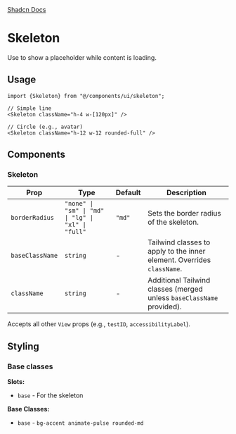 
<div style={{display: "flex", flexDirection: "row", gap: "2rem"}}>
  <a
    href={`${process.env.STORYBOOK_URL}/?path=/story/skeleton--default&globals=backgrounds.value:light`}
  >
    <StorybookIcon color="#FE4785" width={25} height={25} />
  </a>
  <a href="https://github.com/moveinready-casa/shadcn-native/tree/main/registry/ui/skeleton.tsx">
    <GithubIcon width={25} height={25} />
  </a>
  <a href="https://ui.shadcn.com/docs/components/skeleton">Shadcn Docs</a>
</div>

# Skeleton

Use to show a placeholder while content is loading.

<Preview component="skeleton" />

## Usage

```tsx
import {Skeleton} from "@/components/ui/skeleton";

// Simple line
<Skeleton className="h-4 w-[120px]" />

// Circle (e.g., avatar)
<Skeleton className="h-12 w-12 rounded-full" />
```

## Components

### Skeleton

| Prop            | Type                                               | Default | Description                                                            |
| --------------- | -------------------------------------------------- | ------- | ---------------------------------------------------------------------- |
| `borderRadius`  | `"none" \| "sm" \| "md" \| "lg" \| "xl" \| "full"` | `"md"`  | Sets the border radius of the skeleton.                                |
| `baseClassName` | `string`                                           | -       | Tailwind classes to apply to the inner element. Overrides `className`. |
| `className`     | `string`                                           | -       | Additional Tailwind classes (merged unless `baseClassName` provided).  |

Accepts all other `View` props (e.g., `testID`, `accessibilityLabel`).

## Styling

### Base classes

**Slots:**

- `base` - For the skeleton

**Base Classes:**

- `base` - `bg-accent animate-pulse rounded-md`
